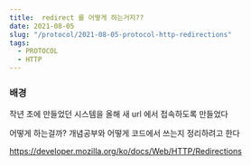 ```yaml
---
title:  redirect 를 어떻게 하는거지??
date: 2021-08-05
slug: "/protocol/2021-08-05-protocol-http-redirections"
tags:
  - PROTOCOL
  - HTTP
---
```


### 배경
작년 초에 만들었던 시스템을
올해 새 url 에서 접속하도록 만들었다


어떻게 하는걸까?
 개념공부와 어떻게 코드에서 쓰는지 정리하려고 한다

https://developer.mozilla.org/ko/docs/Web/HTTP/Redirections